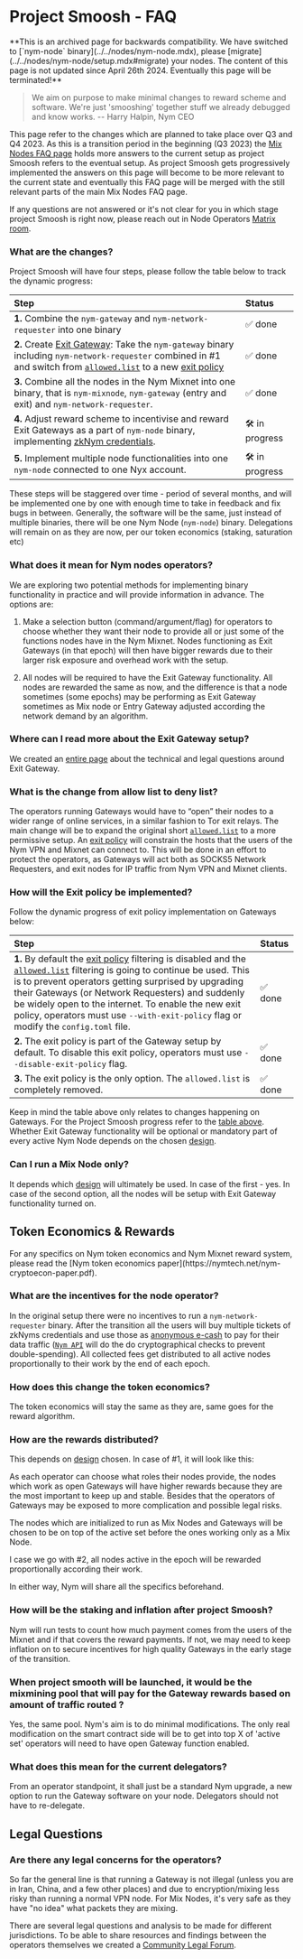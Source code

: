 
# Project Smoosh - FAQ

<Callout type="warning" emoji="⚠️">
**This is an archived page for backwards compatibility. We have switched to [`nym-node` binary](../../nodes/nym-node.mdx), please [migrate](../../nodes/nym-node/setup.mdx#migrate) your nodes. The content of this page is not updated since April 26th 2024. Eventually this page will be terminated!**
</Callout>

> We aim on purpose to make minimal changes to reward scheme and software. We're just 'smooshing' together stuff we already debugged and know works.
> -- Harry Halpin,  Nym CEO


This page refer to the changes which are planned to take place over Q3 and Q4 2023. As this is a transition period in the beginning (Q3 2023) the [Mix Nodes FAQ page](mixnodes-faq.md) holds more answers to the current setup as project Smoosh refers to the eventual setup. As project Smoosh gets progressively implemented the answers on this page will become to be more relevant to the current state and eventually this FAQ page will be merged with the still relevant parts of the main Mix Nodes FAQ page.

If any questions are not answered or it's not clear for you in which stage project Smoosh is right now, please reach out in Node Operators [Matrix room](https://matrix.to/#/#operators:nymtech.chat).


### What are the changes?

Project Smoosh will have four steps, please follow the table below to track the dynamic progress:

| **Step**                                                                                                                                                                                                                                                                                                                                         | **Status**     |
| :---                                                                                                                                                                                                                                                                                                                                             | :---           |
| **1.** Combine the `nym-gateway` and `nym-network-requester` into one binary                                                                                                                                                                                                                                                                     | ✅ done        |
| **2.** Create [Exit Gateway](../../legal/exit-gateway.md): Take the `nym-gateway` binary including `nym-network-requester` combined in \#1 and switch from [`allowed.list`](https://nymtech.net/.wellknown/network-requester/standard-allowed-list.txt) to a new [exit policy](https://nymtech.net/.wellknown/network-requester/exit-policy.txt) | ✅ done        |
| **3.** Combine all the nodes in the Nym Mixnet into one binary, that is `nym-mixnode`, `nym-gateway` (entry and exit) and `nym-network-requester`.                                                                                                                                                                                               | ✅ done        |
| **4.** Adjust reward scheme to incentivise and reward Exit Gateways as a part of `nym-node` binary, implementing [zkNym credentials](https://youtu.be/nLmdsZ1BsQg?t=1717).                                                                                                                                                                       | 🛠️ in progress |
| **5.** Implement multiple node functionalities into one `nym-node` connected to one Nyx account.                                                                                                                                                                                                                                                 | 🛠️ in progress |

These steps will be staggered over time - period of several months, and will be implemented one by one with enough time to take in feedback and fix bugs in between.
Generally, the software will be the same, just instead of multiple binaries, there will be one Nym Node (`nym-node`) binary. Delegations will remain on as they are now, per our token economics (staking, saturation etc)

### What does it mean for Nym nodes operators?

We are exploring two potential methods for implementing binary functionality in practice and will provide information in advance. The options are:

1. Make a selection button (command/argument/flag) for operators to choose whether they want their node to provide all or just some of the functions nodes have in the Nym Mixnet. Nodes functioning as Exit Gateways (in that epoch) will then have bigger rewards due to their larger risk exposure and overhead work with the setup.

2. All nodes will be required to have the Exit Gateway functionality. All nodes are rewarded the same as now, and the difference is that a node sometimes (some epochs) may be performing as Exit Gateway sometimes as Mix node or Entry Gateway adjusted according the network demand by an algorithm.

### Where can I read more about the Exit Gateway setup?

We created an [entire page](../../legal/exit-gateway.md) about the technical and legal questions around Exit Gateway.

### What is the change from allow list to deny list?

The operators running Gateways would have to “open” their nodes to a wider range of online services, in a similar fashion to Tor exit relays. The main change will be to expand the original short [`allowed.list`](https://nymtech.net/.wellknown/network-requester/standard-allowed-list.txt) to a more permissive setup. An [exit policy](https://nymtech.net/.wellknown/network-requester/exit-policy.txt) will constrain the hosts that the users of the Nym VPN and Mixnet can connect to. This will be done in an effort to protect the operators, as Gateways will act both as SOCKS5 Network Requesters, and exit nodes for IP traffic from Nym VPN and Mixnet clients.

### How will the Exit policy be implemented?

Follow the dynamic progress of exit policy implementation on Gateways below:

| **Step** | **Status** |
| :--- | :--- |
| **1.** By default the [exit policy](https://nymtech.net/.wellknown/network-requester/exit-policy.txt) filtering is disabled and the [`allowed.list`](https://nymtech.net/.wellknown/network-requester/standard-allowed-list.txt) filtering is going to continue be used. This is to prevent operators getting surprised by upgrading their Gateways (or Network Requesters) and suddenly be widely open to the internet. To enable the new exit policy, operators must use `--with-exit-policy` flag or modify the `config.toml` file. | ✅ done |
| **2.** The exit policy is part of the Gateway setup by default. To disable this exit policy, operators must use `--disable-exit-policy` flag. | ✅ done |
| **3.** The exit policy is the only option. The `allowed.list` is completely removed. | ✅ done |

Keep in mind the table above only relates to changes happening on Gateways. For the Project Smoosh progress refer to the [table above](#what-are-the-changes). Whether Exit Gateway functionality will be optional or mandatory part of every active Nym Node depends on the chosen [design](./smoosh-faq.md#what-does-it-mean-for-nym-nodes-operators).

### Can I run a Mix Node only?

It depends which [design](#what-does-it-mean-for-nym-nodes-operators) will ultimately be used. In case of the first - yes. In case of the second option, all the nodes will be setup with Exit Gateway functionality turned on.

## Token Economics & Rewards

<Callout type="info" emoji="ℹ️">
For any specifics on Nym token economics and Nym Mixnet reward system, please read the [Nym token economics paper](https://nymtech.net/nym-cryptoecon-paper.pdf).
</Callout>

### What are the incentives for the node operator?

In the original setup there were no incentives to run a `nym-network-requester` binary. After the transition all the users will buy multiple tickets of zkNyms credentials and use those as [anonymous e-cash](https://arxiv.org/abs/2303.08221) to pay for their data traffic ([`Nym API`](https://github.com/nymtech/nym/tree/master/nym-api) will do the do cryptographical checks to prevent double-spending). All collected fees get distributed to all active nodes proportionally to their work by the end of each epoch.

### How does this change the token economics?

The token economics will stay the same as they are, same goes for the reward algorithm.

### How are the rewards distributed?

This depends on [design](#what-does-it-mean-for-nym-nodes-operators) chosen. In case of \#1, it will look like this:

As each operator can choose what roles their nodes provide, the nodes which work as open Gateways will have higher rewards because they are the most important to keep up and stable. Besides that the operators of Gateways may be exposed to more complication and possible legal risks.

The nodes which are initialized to run as Mix Nodes and Gateways will be chosen to be on top of the active set before the ones working only as a Mix Node.

I case we go with \#2, all nodes active in the epoch will be rewarded proportionally according their work.

In either way, Nym will share all the specifics beforehand.

### How will be the staking and inflation after project Smoosh?

Nym will run tests to count how much payment comes from the users of the Mixnet and if that covers the reward payments. If not, we may need to keep inflation on to secure incentives for high quality Gateways in the early stage of the transition.

### When project smooth will be launched, it would be the mixmining pool that will pay for the Gateway rewards based on amount of traffic routed ?

Yes, the same pool. Nym's aim is to do minimal modifications. The only real modification on the smart contract side will be to get into top X of 'active set' operators will need to have open Gateway function enabled.

### What does this mean for the current delegators?

From an operator standpoint, it shall just be a standard Nym upgrade, a new option to run the Gateway software on your node. Delegators should not have to re-delegate.

## Legal Questions

### Are there any legal concerns for the operators?

So far the general line is that running a Gateway is not illegal (unless you are in Iran, China, and a few other places) and due to encryption/mixing less risky than running a normal VPN node. For Mix Nodes, it's very safe as they have "no idea" what packets they are mixing.

There are several legal questions and analysis to be made for different jurisdictions. To be able to share resources and findings between the operators themselves we created a [Community Legal Forum](../../community-counsel/exit-gateway.mdx).

